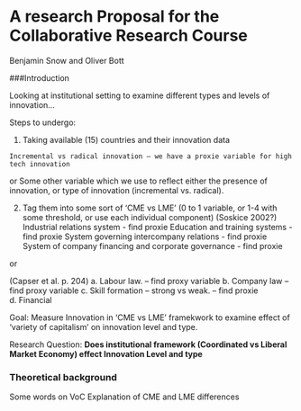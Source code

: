 A research Proposal for the Collaborative Research Course
=========================================================
Benjamin Snow and Oliver Bott

###Introduction




Looking at institutional setting to examine different types and levels of innovation…

Steps to undergo:

1.	 Taking available (15) countries and their innovation data

	Incremental vs radical innovation – we have a proxie variable for high tech innovation
or 
Some other variable which we use to reflect either the presence of innovation, or type of innovation (incremental vs. radical).


2.	Tag them into some sort of ‘CME vs LME’  (0 to 1 variable, or 1-4 with some threshold, or use each individual component)
(Soskice 2002?)
Industrial relations system  - find proxie
Education and training systems - find proxie
System governing intercompany relations - find proxie
System of company financing and corporate governance - find proxie

or

(Capser et al. p. 204) 
a.	Labour law. – find proxy variable
b.	Company law – find proxy variable
c.	Skill formation – strong vs weak. – find proxie
d.	Financial


Goal: Measure Innovation in 'CME vs LME' framekwork to examine effect of ‘variety of capitalism’ on innovation level and type.

Research Question:
**Does institutional framework (Coordinated vs Liberal Market Economy) effect Innovation Level and type**

### Theoretical background

Some words on VoC
Explanation of CME and LME differences
